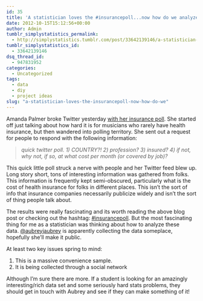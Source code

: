 ```yaml
---
id: 35
title: 'A statistician loves the #insurancepoll...now how do we analyze it?'
date: 2012-10-15T15:12:56+00:00
author: Admin
tumblr_simplystatistics_permalink:
  - http://simplystatistics.tumblr.com/post/33642139146/a-statistician-loves-the-insurancepoll-now-how-do-we
tumblr_simplystatistics_id:
  - 33642139146
dsq_thread_id:
  - 947831952
categories:
  - Uncategorized
tags:
  - data
  - diy
  - project ideas
slug: "a-statistician-loves-the-insurancepoll-now-how-do-we"
---
```

Amanda Palmer broke Twitter yesterday <a href="http://www.amandapalmer.net/blog/20121015/" target="_blank">with her insurance poll</a>. She started off just talking about how hard it is for musicians who rarely have health insurance, but then wandered into polling territory. She sent out a request for people to respond with the following information:

> _quick twitter poll. 1) COUNTRY?! 2) profession? 3) insured? 4) if not, why not, if so, at what cost per month (or covered by job)?_

This quick little poll struck a nerve with people and her Twitter feed blew up. Long story short, tons of interesting information was gathered from folks. This information is frequently kept semi-obscured, particularly what is the cost of health insurance for folks in different places. This isn&#8217;t the sort of info that insurance companies necessarily publicize widely and isn&#8217;t the sort of thing people talk about. 

The results were really fascinating and its worth reading the above blog post or checking out the hashtag: <a href="https://twitter.com/search/realtime?q=%23insurancepoll&src=typd" target="_blank">#insurancepoll</a>. But the most fascinating thing for me as a statistician was thinking about how to analyze these data. <a href="https://twitter.com/aubreyjaubrey" target="_blank">@<span>aubreyjaubrey</span></a> is apparently collecting the data someplace, hopefully she&#8217;ll make it public. 

At least two key issues spring to mind:

  1. This is a massive convenience sample. 
  2. It is being collected through a social network

Although I&#8217;m sure there are more. If a student is looking for an amazingly interesting/rich data set and some seriously hard stats problems, they should get in touch with Aubrey and see if they can make something of it!
